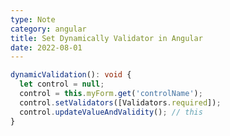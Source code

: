 ```yaml
---
type: Note
category: angular
title: Set Dynamically Validator in Angular
date: 2022-08-01
---
```


```typescript
dynamicValidation(): void {
  let control = null;
  control = this.myForm.get('controlName');
  control.setValidators([Validators.required]);
  control.updateValueAndValidity(); // this
}
```
